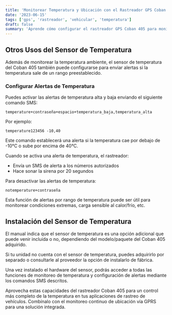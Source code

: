 ```yaml
---
title: 'Monitorear Temperatura y Ubicación con el Rastreador GPS Coban 405'
date: '2023-06-15' 
tags: ['gps', 'rastreador', 'vehicular', 'temperatura']
draft: false
summary: 'Aprende cómo configurar el rastreador GPS Coban 405 para monitorear continuamente la temperatura junto con la ubicación en la plataforma web o aplicación móvil.'
---
```


## Otros Usos del Sensor de Temperatura

Además de monitorear la temperatura ambiente, el sensor de temperatura del Coban 405 también puede configurarse para enviar alertas si la temperatura sale de un rango preestablecido.

### Configurar Alertas de Temperatura

Puedes activar las alertas de temperatura alta y baja enviando el siguiente comando SMS:

```
temperature+contraseña+espacio+temperatura_baja,temperatura_alta
```

Por ejemplo:
```
temperature123456 -10,40
```

Este comando establecerá una alerta si la temperatura cae por debajo de -10°C o sube por encima de 40°C.

Cuando se activa una alerta de temperatura, el rastreador:

- Envía un SMS de alerta a los números autorizados
- Hace sonar la sirena por 20 segundos

Para desactivar las alertas de temperatura:

```
notemperature+contraseña
```

Esta función de alertas por rango de temperatura puede ser útil para monitorear condiciones extremas, carga sensible al calor/frío, etc.

## Instalación del Sensor de Temperatura

El manual indica que el sensor de temperatura es una opción adicional que puede venir incluida o no, dependiendo del modelo/paquete del Coban 405 adquirido.

Si tu unidad no cuenta con el sensor de temperatura, puedes adquirirlo por separado o consultarle al proveedor la opción de instalarlo de fábrica.

Una vez instalado el hardware del sensor, podrás acceder a todas las funciones de monitoreo de temperatura y configuración de alertas mediante los comandos SMS descritos.

Aprovecha estas capacidades del rastreador Coban 405 para un control más completo de la temperatura en tus aplicaciones de rastreo de vehículos. Combínalo con el monitoreo continuo de ubicación vía GPRS para una solución integrada.
